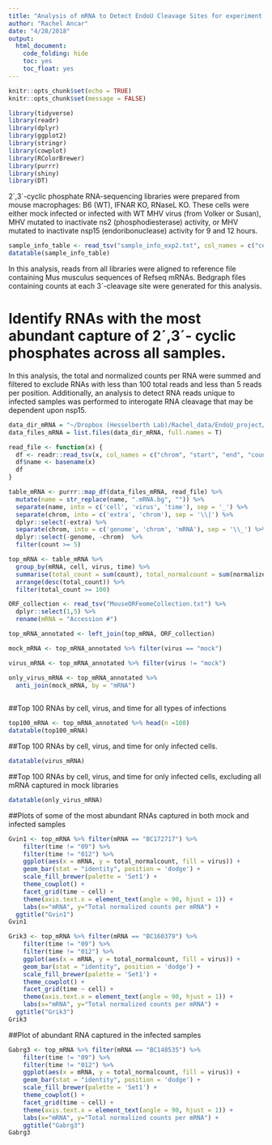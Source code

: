 ```yaml
---
title: "Analysis of mRNA to Detect EndoU Cleavage Sites for experiment 2"
author: "Rachel Ancar"
date: "4/28/2018"
output:
  html_document:
    code_folding: hide
    toc: yes
    toc_float: yes
---
```


```r
knitr::opts_chunk$set(echo = TRUE)
knitr::opts_chunk$set(message = FALSE)
```


```r

library(tidyverse)
library(readr)
library(dplyr)
library(ggplot2)
library(stringr)
library(cowplot)
library(RColorBrewer)
library(purrr)
library(shiny)
library(DT)

```

2´,3´-cyclic phosphate RNA-sequencing libraries were prepared from mouse macrophages: B6 (WT), IFNAR KO, RNaseL KO. These cells were either mock infected or infected with WT MHV virus (from Volker or Susan), MHV mutated to inactivate ns2 (phosphodiesterase) activity, or MHV mutated to inactivate nsp15 (endoribonuclease) activity for 9 and 12 hours. 

```r

sample_info_table <- read_tsv("sample_info_exp2.txt", col_names = c("cell type", "virus type", "time"))
datatable(sample_info_table)

```

In this analysis, reads from all libraries were aligned to reference file containing Mus musculus sequences of Refseq mRNAs. Bedgraph files containing counts at each  3´-cleavage site were generated for this analysis. 

# Identify RNAs with the most abundant capture of 2´,3´- cyclic phosphates across all samples.

In this analysis, the total and normalized counts per RNA were summed and filtered to exclude RNAs with less than 100 total reads and less than 5 reads per position. Additionally, an analysis to detect RNA reads unique to infected samples was performed to interogate RNA cleavage that may be dependent upon nsp15. 

```r

data_dir_mRNA = "~/Dropbox (Hesselberth Lab)/Rachel_data/EndoU_project/mRNA/exp2"
data_files_mRNA = list.files(data_dir_mRNA, full.names = T)

read_file <- function(x) {
  df <- readr::read_tsv(x, col_names = c("chrom", "start", "end", "count", "normalized_count"))
  df$name <- basename(x)
  df
}

table_mRNA <- purrr::map_df(data_files_mRNA, read_file) %>%
  mutate(name = str_replace(name, ".mRNA.bg", "")) %>%
  separate(name, into = c('cell', 'virus', 'time'), sep = '_') %>%
  separate(chrom, into = c('extra', 'chrom'), sep = '\\|') %>%
  dplyr::select(-extra) %>%
  separate(chrom, into = c('genome', 'chrom', 'mRNA'), sep = '\\_') %>%
  dplyr::select(-genome, -chrom)  %>%
  filter(count >= 5) 

top_mRNA <- table_mRNA %>% 
  group_by(mRNA, cell, virus, time) %>% 
  summarise(total_count = sum(count), total_normalcount = sum(normalized_count)) %>%
  arrange(desc(total_count)) %>%
  filter(total_count >= 100) 

```

```r

ORF_collection <- read_tsv("MouseORFeomeCollection.txt") %>%
  dplyr::select(1,5) %>%
  rename(mRNA = "Accession #")

top_mRNA_annotated <- left_join(top_mRNA, ORF_collection)

mock_mRNA <- top_mRNA_annotated %>% filter(virus == "mock") 

virus_mRNA <- top_mRNA_annotated %>% filter(virus != "mock")

only_virus_mRNA <- top_mRNA_annotated %>%        
  anti_join(mock_mRNA, by = "mRNA")
  
```

##Top 100 RNAs by cell, virus, and time for all types of infections

```r

top100_mRNA <- top_mRNA_annotated %>% head(n =100)
datatable(top100_mRNA)

```

##Top 100 RNAs by cell, virus, and time for only infected cells.

```r

datatable(virus_mRNA)

```

##Top 100 RNAs by cell, virus, and time for only infected cells, excluding all mRNA captured in mock libraries

```r

datatable(only_virus_mRNA)

```

##Plots of some of the most abundant RNAs captured in both mock and infected samples

```r

Gvin1 <- top_mRNA %>% filter(mRNA == "BC172717") %>%
    filter(time != "09") %>%
    filter(time != "012") %>%
    ggplot(aes(x = mRNA, y = total_normalcount, fill = virus)) +
    geom_bar(stat = "identity", position = 'dodge') +
    scale_fill_brewer(palette = 'Set1') + 
    theme_cowplot() +
    facet_grid(time ~ cell) + 
    theme(axis.text.x = element_text(angle = 90, hjust = 1)) + 
    labs(x="mRNA", y="Total normalized counts per mRNA") +
  ggtitle("Gvin1")
Gvin1

Grik3 <- top_mRNA %>% filter(mRNA == "BC160379") %>%
    filter(time != "09") %>%
    filter(time != "012") %>%
    ggplot(aes(x = mRNA, y = total_normalcount, fill = virus)) +
    geom_bar(stat = "identity", position = 'dodge') +
    scale_fill_brewer(palette = 'Set1') + 
    theme_cowplot() +
    facet_grid(time ~ cell) + 
    theme(axis.text.x = element_text(angle = 90, hjust = 1)) + 
    labs(x="mRNA", y="Total normalized counts per mRNA") +
  ggtitle("Grik3")
Grik3


```

##Plot of abundant RNA captured in the infected samples

```r

Gabrg3 <- top_mRNA %>% filter(mRNA == "BC148535") %>%
    filter(time != "09") %>%
    filter(time != "012") %>%
    ggplot(aes(x = mRNA, y = total_normalcount, fill = virus)) +
    geom_bar(stat = "identity", position = 'dodge') +
    scale_fill_brewer(palette = 'Set1') + 
    theme_cowplot() +
    facet_grid(time ~ cell) + 
    theme(axis.text.x = element_text(angle = 90, hjust = 1)) + 
    labs(x="mRNA", y="Total normalized counts per mRNA") +
    ggtitle("Gabrg3")
Gabrg3

```
